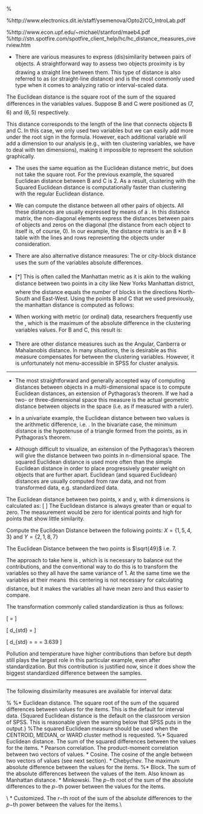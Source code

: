 
\pagestyle{fancy}
\setmarginsrb{20mm}{0mm}{20mm}{25mm}{12mm}{11mm}{0mm}{11mm}
\lhead{MA4128} \rhead{Kevin O'Brien} \chead{Distance Measures} %\input{tcilatex}

%http://www.electronics.dit.ie/staff/ysemenova/Opto2/CO_IntroLab.pdf

\noindent \textbf{\textit{(Remark: We will focus on distance measures used in Cluster Analysis here. Later in the semester, we will revert later to other distance metrics, specifically measures that are commonly encountered in multivariate statistics, e.g Mahalanobis Distance.)}}
%http://www.econ.upf.edu/~michael/stanford/maeb4.pdf
%http://stn.spotfire.com/spotfire_client_help/hc/hc_distance_measures_overview.htm
\section*{Distance Measures for Cluster Analysis}

*  There are various measures to express (dis)similarity between pairs of objects.
A straightforward way to assess two objects proximity is by drawing a straight line
between them. This type of distance is also referred to as
\textbf{\textit{Euclidean distance}} (or straight-line distance) and is the most commonly used type
when it comes to analyzing ratio or interval-scaled data.
\begin{figure}[h!]
\begin{center}
% Requires \usepackage{graphicx}
\includegraphics[scale=0.6]{images/EuclidDistance1.jpg}
\end{center}
\end{figure}

The Euclidean distance is the square root of the sum of the squared differences in
the variables values. Suppose B and C were positioned as $(7,6)$ and $(6,5)$ respectively.
\begin{figure}[h!]
\begin{center}
% Requires \usepackage{graphicx}
\includegraphics[scale=0.6]{images/EuclidDistance2.jpg}
\end{center}
\end{figure}

This distance corresponds to the length of the line that connects objects B and C.
In this case, we only used two variables but we can easily add more under the root
sign in the formula. However, each additional variable will add a dimension to our
analysis (e.g., with ten clustering variables, we have to deal with ten
dimensions), making it impossible to represent the solution graphically.

*   The \textbf{\textit{Squared Euclidean distance}} uses the same equation as the Euclidean distance metric, but does not take the square root. For the previous example, the squared Euclidean distance between B and C is 2.
As a result, clustering with the Squared Euclidean distance is computationally faster than clustering with the regular Euclidean distance.

*  We can compute the distance between all other pairs of objects. All
these distances are usually expressed by means of a \textit{\textbf{distance matrix}}. In this distance
matrix, the non-diagonal elements express the distances between pairs of objects
and zeros on the diagonal (the distance from each object to itself is, of course, 0). In
our example, the distance matrix is an $8 \times 8$ table with the lines and rows
representing the objects under consideration.
\begin{figure}[h!]
\begin{center}
% Requires \usepackage{graphicx}
\includegraphics[scale=0.6]{images/DistanceMatrix.jpg}
\end{center}
\end{figure}

*  There are also alternative distance measures: The \textbf{\textit{Manhattan distance}} or city-block distance uses the sum of the variables absolute differences.

* [$\ast$] This is often called the Manhattan metric
as it is akin to the walking distance between two points in a city like New Yorks
Manhattan district, where the distance equals the number of blocks in the directions
North-South and East-West.
  Using the points B and C that we used previously, the manhattan distance is computed as follows:
\begin{figure}[h!]
\begin{center}
% Requires \usepackage{graphicx}
\includegraphics[scale=0.6]{images/Manhattan.jpg}
\end{center}
\end{figure}
*  When working with metric (or ordinal) data, researchers frequently use
the \textbf{\textit{Chebychev distance}}, which is the maximum of the absolute difference in the
clustering variables values. For B and C, this result is:

\begin{figure}[h!]
\begin{center}
% Requires \usepackage{graphicx}
\includegraphics[scale=0.6]{images/Chebyshev.jpg}
\end{center}
\end{figure}
*  There are other distance measures such as the Angular, Canberra or Mahalanobis
distance. In many situations, the \textbf{\textit{Mahalanobis
distance}} is desirable as this measure compensates for \textbf{\textit{multi-collinearity}}
between the clustering variables. However, it is unfortunately not menu-accessible
in SPSS for cluster analysis.

---------------------------------------------------------------------

\section*{Euclidean Distance Metrics}

*  The most straightforward and generally accepted way of computing distances between objects in a multi-dimensional space is to compute Euclidean distances, an extension of Pythagoras's theorem. If we had a two- or three-dimensional space this measure is the actual geometric distance between objects in the space (i.e. as if measured with a ruler).

*  In a univariate example, the Euclidean distance between two values is the arithmetic difference, i.e. \textbf{\textit{value1 - value2}}. In the bivariate case, the minimum distance is the hypotenuse of a triangle formed from the points, as in Pythagoras's theorem.

*  Although difficult to visualize, an extension of the Pythagoras's theorem will give the distance between two points in n-dimensional space. The squared Euclidean distance is used more often than the simple Euclidean distance in order to place progressively greater weight on objects that are further apart. Euclidean (and squared Euclidean) distances are usually computed from raw data, and not from transformed data, e.g. standardized data.




\subsection*{Euclidean Distance}
The Euclidean distance between two points, x and y, with $k$ dimensions is calculated as:
\[ \sqrt{ \sum^{k}_{j=1} ( x_j - y_j)^2 } \]
The Euclidean distance is always greater than or equal to zero. The measurement would be zero for identical points and high for points that show little similarity.

\subsubsection*{Example}
Compute the Euclidean Distance between the following points:
$X = \{1,5,4,3\}$ and $Y = \{2,1,8,7\}$

\begin{center}
\begin{tabular}{|c|c|c|c|}
  \hline
$x_j$&$y_j$&   $x_j - y_j$&$(x_j - y_j)^2$\\ \hline
1&2&-1&1\\
5&1&4&16\\
4&8&-4&16\\
3&7&-4&16\\ \hline
&&&49\\ \hline
\end{tabular}
\end{center}
The Euclidean Distance between the two points is $\sqrt{49}$ i.e. 7.

\subsection*{Standardization}
\noindent The approach to take here is \textbf{standardization}, which is is necessary to balance out the contributions, and the
conventional way to do this is to transform the variables so they all have the same variance
of 1. At the same time we \textbf{\textit{center}} the variables at their means  this centering is not
necessary for calculating distance, but it makes the variables all have mean zero and thus
easier to compare. 

\noindent The transformation commonly called standardization is thus as follows:

\[\mbox{standardized value} = \frac{\mbox{observed value  mean}}{ \mbox{standard deviation}}\]
\begin{center}
\begin{tabular}{|c|c|c|c|c|c|c|}
  \hline
  % after \\: \hline or \cline{col1-col2} \cline{col3-col4} ...
Variables & Case 1 & Case 2 & Mean & Std. Dev & Case 1 (std) & Case 2 (std) \\ \hline
Pollution & 6.0 & 1.9 & 4.517&2.141&0.693&-1.222\\
Depth & 51 & 99 & 74.433&15.615&-1.501&1.573\\
Temp & 3.0 & 2.9 & 3.057&0.281&-0.201&-0.557\\
  \hline
\end{tabular}
\end{center}

\[ d_{std} =  \sqrt{(0.693 - (- 1.222))^2 + (-1.501-1.573)^2 + (-0.201-(-0.557))^2} \]

\[ d_{std} = \sqrt{3.667 + 9.449 + 0.127} = \sqrt{13.243} = 3.639 \]

Pollution and temperature have higher contributions than before but depth still plays the
largest role in this particular example, even after standardization. But this contribution is
justified now, since it does show the biggest standardized difference between the samples. 
--------------------------------------------------------------------------------

\subsection*{Other Measures for Interval Data}
The following dissimilarity measures are available for interval data:

%
%*  Euclidean distance. The square root of the sum of the squared differences between values for the items. This is the default for interval data. {Squared Euclidean distance is the default on the classroom version of SPSS.  This is reasonable given the warning below that SPSS puts in the output.} 
%The squared Euclidean measure should be used when the CENTROID, MEDIAN, or WARD cluster method is requested.
%*  Squared Euclidean distance. The sum of the squared differences between the values for the items. 
*  Pearson correlation. The product-moment correlation between two vectors of values. 
*  Cosine. The cosine of the angle between two vectors of values (see next section). 
*  Chebychev. The maximum absolute difference between the values for the items. 
%*  Block. The sum of the absolute differences between the values of the item. Also known as Manhattan distance. 
*  Minkowski. The $p-$th root of the sum of the absolute differences to the $p-$th power between the values for the items. 
\begin{figure}[h!]
\centering
\includegraphics[width=0.35\linewidth]{images/minkowski}
\end{figure}\\
\textit{(Remark : this is a generalization of the Euclidean distance. This one is worth remembering).}
*  Customized. The $r-$th root of the sum of the absolute differences to the $p-$th power between the values for the items.\\
\textit{(Remark: this can be seen as a generalization of the Minkowski distance, where the powers are not required to be equal).}


